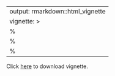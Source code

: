 
<!-- Only modify this file in folder "vignettes"! -->

---
output: rmarkdown::html_vignette
vignette: >
  %\VignetteIndexEntry{vignette}
  %\VignetteEngine{knitr::rmarkdown}
  %\VignetteEncoding{UTF-8}
---

Click [here](https://bioconductor.org/packages/devel/bioc/vignettes/globalSeq/inst/doc/globalSeq.pdf) to download vignette.

<div>
<object data="https://bioconductor.org/packages/devel/bioc/vignettes/globalSeq/inst/doc/globalSeq.pdf" type="application/pdf" width="100%" height="500px">
</object>
</div>